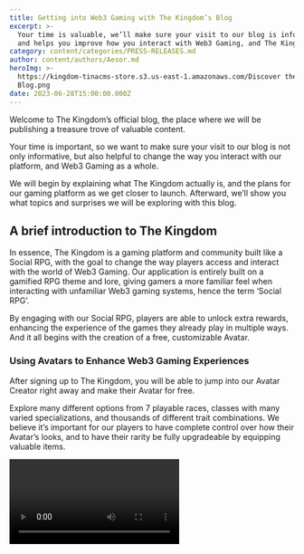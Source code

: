 ```yaml
---
title: Getting into Web3 Gaming with The Kingdom’s Blog
excerpt: >-
  Your time is valuable, we’ll make sure your visit to our blog is informative,
  and helps you improve how you interact with Web3 Gaming, and The Kingdom.
category: content/categories/PRESS-RELEASES.md
author: content/authors/Aesor.md
heroImg: >-
  https://kingdom-tinacms-store.s3.us-east-1.amazonaws.com/Discover the Kingdom
  Blog.png
date: 2023-06-28T15:00:00.000Z
---
```


Welcome to The Kingdom’s official blog, the place where we will be publishing a treasure trove of valuable content.

Your time is important, so we want to make sure your visit to our blog is not only informative, but also helpful to change the way you interact with our platform, and Web3 Gaming as a whole.

We will begin by explaining what The Kingdom actually is, and the plans for our gaming platform as we get closer to launch. Afterward, we’ll show you what topics and surprises we will be exploring with this blog.

## **A brief introduction to The Kingdom**

In essence, The Kingdom is a gaming platform and community built like a Social RPG, with the goal to change the way players access and interact with the world of Web3 Gaming. Our application is entirely built on a gamified RPG theme and lore, giving gamers a more familiar feel when interacting with unfamiliar Web3 gaming systems, hence the term ‘Social RPG’.

By engaging with our Social RPG, players are able to unlock extra rewards, enhancing the experience of the games they already play in multiple ways. And it all begins with the creation of a free, customizable Avatar. 

### Using Avatars to Enhance Web3 Gaming Experiences

After signing up to The Kingdom, you will be able to jump into our Avatar Creator right away and make their Avatar for free.

Explore many different options from 7 playable races, classes with many varied specializations, and thousands of different trait combinations. We believe it’s important for our players to have complete control over how their Avatar’s looks, and to have their rarity be fully upgradeable by equipping valuable items.

<video url="https://kingdom-tinacms-store.s3.us-east-1.amazonaws.com/Character Trailer V2 Music.mp4" />

However, the Avatar isn’t just a character- it’s also the key to unlock the many systems and experiences within The Kingdom, such as:

* **Character Progression:** Experience continuous progress by leveling up and unlocking new possibilities. Equip the avatar with craftable and tradable items, each having different attributes.\\
* **Quests:** Journey into two different quest experiences. Real-Life Quests, which involve tasks within partnered Web3 games, community challenge participation, and more. And Story Quests, which bring players on adventures through our fantasy world of Aesor.\\
* **A Living World:** Your actions have consequences through all of Aesor. With our dynamic Season System, decisions made through Story Quests define chapters within Aesor’s evolving tale.\\
* **Digital Identity:** By showcasing your progress and achievements with the avatar, it stands as your unique signature in The Kingdom– your badge of honor.\\
* **Gaming Optimization:** We equip our players with game-specific analytical tools. These real-time insights make refining current strategies, and create new ones feel easier, ensuring you’re always one step ahead.\\
* **More to come:** Even though we’ve already revealed many layers of our platform, there’s still magic brewing beneath the surface. Stay tuned with our development to discover more.

Let’s turn the page and show you what we have planned for this blog. 

## **What you can look forward to with this blog**

Just like our community, we are avid gamers excited about the possibilities, gameplay and design behind Web3 gaming, so our content will be focused on exploring these topics.

Here is what we’ve got lined up:

* **Game Guides:** It may take hours to decide if a game is worth playing, usually due to high upfront costs and lack of demos, not to mention surpassing the barriers required to access them. We will help make this entire process feel easier by posting reviews, quick-start strategies, and in-depth walkthroughs straight from our best players.
* **Web3 Gaming Updates:** The Web3 landscape is moving fast and always changing. We have front row seats to the hottest news, and will keep you in the loop with the latest relevant advancements.
* **Behind-The-Kingdom:** Ever been curious to see what goes on behind-the-scenes when creating a quality product? Join us as we pull back the curtain and share secrets from worldbuilding and concept art, to game design and engineering.
* **Unique Events with Exclusive Rewards:** From tournaments, to riddles, we will be hosting events with rewards you will not be able to obtain anywhere else.
* **And more! -** Of course, we have more exciting plans under our sleeves, this is Aesor, after all! We’ll be keeping those secret for a while longer until the time is right.

![Fantasy Gaming World Forest Village](<https://kingdom-tinacms-store.s3.us-east-1.amazonaws.com/TK Discovery Image.png>)

### There’s a lot to discover

While we’d love to lay out every detail about The Kingdom here right now to share with you, it is a big world we’re building - so if you’re curious to learn more, take a moment to explore [our website](https://the-kingdom.world/) to discover more about what we can do.

If you enjoy Web3 gaming, and have been putting it off because it felt too complex, or felt like you had no one to play with, we may just be the right place for you.

### Come have a chat with us 

At the end of the day, we are fostering a community of gamers who want to get the most of Web3 gaming. Regardless if you are playing mostly Web2 games and are curious, already playing Web3 games for a while, or simply a complete beginner who is looking for guidance, you can [join us in our Discord](http://discord.gg/thekingdomWorld). Feel free to come share a story, ask a question, or simply say hi.

Together, we’re changing the way Web3 Gaming is played. Are you ready to become part of it?
